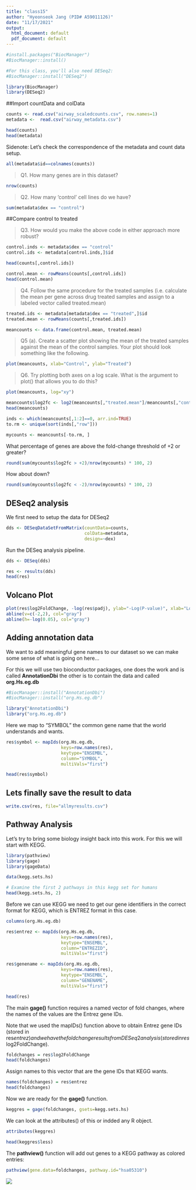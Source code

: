 ```yaml
---
title: "class15"
author: "Hyeonseok Jang (PID# A59011126)"
date: "11/17/2021"
output:
  html_document: default
  pdf_document: default
---
```


```r
#install.packages("BiocManager")
#BiocManager::install()
```

```r
#For this class, you'll also need DESeq2:
#BiocManager::install("DESeq2")
```

```r
library(BiocManager)
library(DESeq2)
```


##Import countData and colData
```r
counts <- read.csv("airway_scaledcounts.csv", row.names=1)
metadata <-  read.csv("airway_metadata.csv")
```

```r
head(counts)
head(metadata)
```

Sidenote:
Let's check the correspondence of the metadata and count data setup.
```r
all(metadata$id==colnames(counts))
```

> Q1. How many genes are in this dataset?

```r
nrow(counts)
```

> Q2. How many ‘control’ cell lines do we have?

```r
sum(metadata$dex == "control")
```


##Compare control to treated

> Q3. How would you make the above code in either approach more robust?

```r
control.inds <- metadata$dex == "control"
control.ids <- metadata[control.inds,]$id
```

```r
head(counts[,control.ids])
```

```r
control.mean <- rowMeans(counts[,control.ids])
head(control.mean)
```

> Q4. Follow the same procedure for the treated samples (i.e. calculate the mean per gene across drug treated samples and assign to a labeled vector called treated.mean)

```r
treated.ids <- metadata[metadata$dex == "treated",]$id
treated.mean <- rowMeans(counts[,treated.ids])
```

```r
meancounts <- data.frame(control.mean, treated.mean)
```

> Q5 (a). Create a scatter plot showing the mean of the treated samples against the mean of the control samples. Your plot should look something like the following.

```r
plot(meancounts, xlab="Control", ylab="Treated")
```

> Q6. Try plotting both axes on a log scale. What is the argument to plot() that allows you to do this?

```r
plot(meancounts, log="xy")
```

```r
meancounts$log2fc <- log2(meancounts[,"treated.mean"]/meancounts[,"control.mean"])
head(meancounts)
```

```r
inds <- which(meancounts[,1:2]==0, arr.ind=TRUE)
to.rm <- unique(sort(inds[,"row"]))

mycounts <- meancounts[-to.rm, ]
```

What percentage of genes are above the fold-change threshold of +2 or greater?
```r
round(sum(mycounts$log2fc > +2)/nrow(mycounts) * 100, 2)
```

How about down?
```r
round(sum(mycounts$log2fc < -2)/nrow(mycounts) * 100, 2)
```


## DESeq2 analysis

We first need to setup the data for DESeq2
```r
dds <- DESeqDataSetFromMatrix(countData=counts, 
                              colData=metadata, 
                              design=~dex)
```

Run the DESeq analysis pipeline.
```r
dds <- DESeq(dds)
```

```r
res <- results(dds)
head(res)
```


## Volcano Plot

```r
plot(res$log2FoldChange, -log(res$padj), ylab="-Log(P-value)", xlab="Log2(FoldChange)")
abline(v=c(-2,2), col="gray")
abline(h=-log(0.05), col="gray")
```


## Adding annotation data

We want to add meaningful gene names to our dataset so we can make some sense of what is going on here...

For this we will use two bioconductor packages, one does the work and is called **AnnotationDbi** the other is to contain the data and called **org.Hs.eg.db**
```r
#BiocManager::install("AnnotationDbi")
#BiocManager::install("org.Hs.eg.db")

library("AnnotationDbi")
library("org.Hs.eg.db")
```

Here we map to "SYMBOL" the common gene name that the world understands and wants.
```r
res$symbol <- mapIds(org.Hs.eg.db,
                     keys=row.names(res), 
                     keytype="ENSEMBL",       
                     column="SYMBOL",
                     multiVals="first")

head(res$symbol)
```


## Lets finally save the result to data

```r
write.csv(res, file="allmyresults.csv")
```


## Pathway Analysis

Let's try to bring some biology insight back into this work. For this we will start with KEGG.

```r
library(pathview)
library(gage)
library(gageData)
```

```r
data(kegg.sets.hs)

# Examine the first 2 pathways in this kegg set for humans
head(kegg.sets.hs, 2)
```

Before we can use KEGG we need to get our gene identifiers in the correct format for KEGG, which is ENTREZ format in this case.
```r
columns(org.Hs.eg.db)
```

```r
res$entrez <- mapIds(org.Hs.eg.db,
                     keys=row.names(res), 
                     keytype="ENSEMBL",       
                     column="ENTREZID",
                     multiVals="first")

res$genename <- mapIds(org.Hs.eg.db,
                     keys=row.names(res), 
                     keytype="ENSEMBL",       
                     column="GENENAME",
                     multiVals="first")
```

```r
head(res)
```

The main **gage()** function requires a named vector of fold changes, where the names of the values are the Entrez gene IDs.

Note that we used the mapIDs() function above to obtain Entrez gene IDs (stored in res$entrez) and we have the fold change results from DESeq2 analysis (stored in res$log2FoldChange).

```r
foldchanges = res$log2FoldChange
head(foldchanges)
```

Assign names to this vector that are the gene IDs that KEGG wants.
```r
names(foldchanges) = res$entrez
head(foldchanges)
```

Now we are ready for the **gage()** function.
```r
keggres = gage(foldchanges, gsets=kegg.sets.hs)
```

We can look at the attributes() of this or indded any R object.
```r
attributes(keggres)
```

```r
head(keggres$less)
```

The **pathview()** function will add out genes to a KEGG pathway as colored entries:
```r
pathview(gene.data=foldchanges, pathway.id="hsa05310")
```

![](hsa05310.pathview.png)




